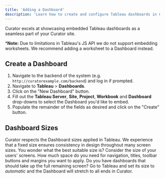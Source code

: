 ---
title: 'Adding a Dashboard'
description: 'Learn how to create and configure Tableau dashboards in Curator for seamless embedding and display.'
---

Curator excels at showcasing embedded Tableau dashboards as a seamless part of your Curator site.

***Note:** Due to limitations in Tableau's JS API we do not support embedding worksheets.  We recommend adding a
worksheet to a Dashboard instead.

## Create a Dashboard

1. Navigate to the backend of the system (e.g. `http://curatorexample.com/backend`) and log in if prompted.
2. Navigate to **Tableau** > **Dashboards**.
3. Click on the "New Dashboard" button.
4. Fill out the **Tableau Server**, **Site**, **Project**, **Workbook** and **Dashboard** drop-downs to select the
Dashboard you'd like to embed.
5. Populate the remainder of the fields as desired and click on the "Create" button.

## Dashboard Sizes

Curator respects the Dashboard sizes applied in Tableau. We experience that a fixed size ensures consistency in design
throughout many screen sizes. You wonder what the best suitable size is? Consider the size of your users' screens. How
much space do you need for navigation, titles, toolbar buttons and margins you want to apply.
Do you have dashboards that should take up the full remaining screen? Go to Tableau and set its size to *automatic* and
the Dashboard will stretch to all ends in Curator.
